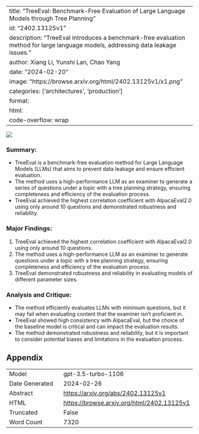 
---
title: "TreeEval: Benchmark-Free Evaluation of Large Language Models through Tree Planning"
id: "2402.13125v1"
description: "TreeEval introduces a benchmark-free evaluation method for large language models, addressing data leakage issues."
author: Xiang Li, Yunshi Lan, Chao Yang
date: "2024-02-20"
image: "https://browse.arxiv.org/html/2402.13125v1/x1.png"
categories: ['architectures', 'production']
format:
  html:
    code-overflow: wrap
---

![](https://browse.arxiv.org/html/2402.13125v1/x1.png)

### **Summary:**
- TreeEval is a benchmark-free evaluation method for Large Language Models (LLMs) that aims to prevent data leakage and ensure efficient evaluation.
- The method uses a high-performance LLM as an examiner to generate a series of questions under a topic with a tree planning strategy, ensuring completeness and efficiency of the evaluation process.
- TreeEval achieved the highest correlation coefficient with AlpacaEval2.0 using only around 10 questions and demonstrated robustness and reliability.

### **Major Findings:**
1. TreeEval achieved the highest correlation coefficient with AlpacaEval2.0 using only around 10 questions.
2. The method uses a high-performance LLM as an examiner to generate questions under a topic with a tree planning strategy, ensuring completeness and efficiency of the evaluation process.
3. TreeEval demonstrated robustness and reliability in evaluating models of different parameter sizes.

### **Analysis and Critique:**
- The method efficiently evaluates LLMs with minimum questions, but it may fail when evaluating content that the examiner isn’t proficient in.
- TreeEval showed high consistency with AlpacaEval, but the choice of the baseline model is critical and can impact the evaluation results.
- The method demonstrated robustness and reliability, but it is important to consider potential biases and limitations in the evaluation process.

## Appendix

|          |          |
|----------|----------|
| Model     | gpt-3.5-turbo-1106       |
| Date Generated     | 2024-02-26       |
| Abstract | [https://arxiv.org/abs/2402.13125v1](https://arxiv.org/abs/2402.13125v1)        |
| HTML     | [https://browse.arxiv.org/html/2402.13125v1](https://browse.arxiv.org/html/2402.13125v1)       |
| Truncated       | False       |
| Word Count       | 7320       |